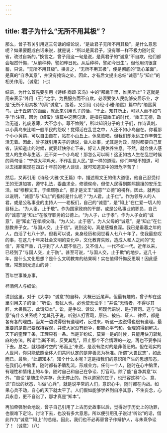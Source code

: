 ```yaml
---
---
---
```

title: 君子为什么“无所不用其极”？
---




那么，曾子有关引用这三句话的结论说，“是故君子无所不用其极”，是什么意思呢？如果要翻成白话来说，就是说：“所以是真君子，没有哪一样不极力随时反省，改过自新的。”换言之，曾子用这一句是说，是真君子的“诚意”不自欺，他们都会坦然忏悔，“从前种种，譬如昨日死。从后种种，譬如今日生”。但他用词很含蓄，只说，“无所不用其极”。换言之，“无所不用其极”，便是彻底的“洗心革面”，是真的“自净其意”，并没有掩饰之处。因此，才有后文提出总结“诚意”与“知止”的相关作用。（诚意）（七）

结语，为什么首先要引用《诗经·商颂·玄鸟》中的“邦畿千里，惟民所止”？这就是用来表示“外用（王）”之学，为民服务而不自欺，必须要使人民能够安居乐业，才是“无所不用其极”的真“诚意”。接着，又引用《诗经·小雅·缗蛮》篇中的“缗蛮黄鸟，止于丘隅”的画面，就此来引用孔子的话，“于止，知其所止，可以人而不如鸟乎”作注释，因为《缗蛮》诗篇中这两句话，是指在周幽王的时代，“幽王无德，政治无道，礼废恩薄，大不念小，尊不恤贱”，所以知识分子的士子们，作诗讽刺，以小黄鸟来比喻一般平民的怨叹！觉得活在乱世之中，人还不如小鸟自在。你看那个小小黄鹂，可以自由自在，站在小山丘上，休息歌唱，但我们却永远工作辛劳生活无着。因此，曾子就引用夫子的话说，做人处事，尤其是为政，随时都要自己反省，该知道止的时候，就要赶快停止下来，好让人民休养生息。不然，就会使人感觉人的生命与生活，还不如一个小鸟呢！那怎么可以啊！这正如古人生在乱世时候的两句话：“宁做太平鸡犬，不作乱世人民。”是一样的道理。你们年轻不知道，可以去找距离现在四五十年前的老人谈谈，就可知道其中的艰危辛苦了！

然后，又再引用《诗经·大雅·文王篇》中，描述周文王的伟大道德，他自己忍受纣王的无道加害，遵守礼法，委曲求全，修德俟命，但使人民得到熙熙攘攘的安乐生活。如“穆穆文王，于缉熙敬止”，那才是文王“诚意”“立德”的榜样。因此，就再加以说明，“诚意”与“知止”的指标是什么呢？“为人君，止于仁”。作为领导人的人君，或是公私事业的主持人——老板们，自己的“诚意”，是“知止”在仁爱一切人的目标上。“为人臣，止于敬”。作为国家政府的干部，或是公私事业的职员，自己的“诚意”是“知止”在敬守职务的公德上。“为人子，止于孝”。作为人子女的“诚意”，是“知止”在孝顺父母。“为人父，止于慈”。为人父母的“诚意”，是“知止”在仁慈教养子女。“与国人交，止于信”。说到这句，真是感慨良深。我已是垂暮之年的人，白活了七八十岁。但我可以说，亲身经历和阅世看人七八十年了。使我最悲叹的事，在这几十年来社会文明的变化中，文化教育失败，造成人和人之间的“无信”，非常严重，几乎到了人人既不信己，又不信人，一代不如一代。近年以来，已经到了“与国人交，止于防”。甚至可说，“与国人交，止于欺”的地步。这几十年，是什么文化思想？是什么文明教育的结果啊！实在值得忏悔反思啊！因此感慨，常想到元遗山的诗：

百年世事兼身事，

杯酒何人与细论。

讲到这里，对于《大学》“诚意”的自释，大概已近尾声。但最有趣的，曾子却在这里引用夫子的话：“听讼，吾犹人也。必也使无讼乎！”并说“无情者，不得尽其辞，大畏民志，此谓知本”。讼，是争讼、诉讼，照现代语说，是打官司。这与“诚意”有什么关系呢？尤其孔子说，听别人打官司，原告、被告、证人、律师，都是各有各的理由。当某一边说得很有道理时，反过来，听这一边说得也很有道理。最重要的是自己要保持客观，并使大家没有纷争，都能心平气和，合理的得到解决。天下的歪理千条，正理只有一条。当是非纷纭，莫衷一是的时候，只能用快刀斩乱麻的办法。所谓“当断不断，反受其乱”，阻止那个不合情理的一边，再也不要争辩下去。总之，就超越时空的“形而上”来说，是没有绝对的是非善恶的。但在现实的人世间，你只能依照全体人们共同认定的是非善恶为标准。所谓“大畏民志”，如此而已。最后，“此谓知本”。知个什么本呢？这是指我们的意识所产生的思想形态，在我们心中脑里，随时都有矛盾乱流，形成业力。任何一个人，随时在心中脑里，有理性和情绪上的斗争，随时自己和自己在争讼、打官司。除了能“自净其意”以外，“自讼”是随生命并存，永无停止的。所以道家的庄子，也形容这种“心、意、识”自讼的状态，叫做“心兵”，就是说平常的人们，意识心中，随时都在内战。如果心兵不动，自心的天下就太平了。人们假如能够学养到自净其意，不生妄念，心兵永息，更不自讼了，那才真是“知本”。

再加牵强附会地说，曾子自己引用了上古历史故事以后，觉得对于历史上的功罪，也很难下定论。讨论下去，也没有多大意思。所以便引用孔子说过“听讼”的话，借此作为“诚意”“知止”的总结。因此，我们也不必再替曾子作辩护人，与朱熹争讼了！（诚意）（八）